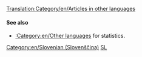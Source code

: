 [[Translation:Category/en/Articles in other languages]]
{{en/Bilingual box| Sl
| --
| ''This page provides an index for a wide range of '''articles in Slovenian''' in OpenTTD Wiki.<br/>Articles with {{en/s|Other_languages}} template with'' '''<code><nowiki>language_page=sl</nowiki></code>''' ''parameter automatically link here.''
}}

====See also====
*[[:Category:en/Other languages]] for statistics.

[[Category:en/Slovenian (Slovenščina)]][[Category:en/Articles in other languages|SL]]